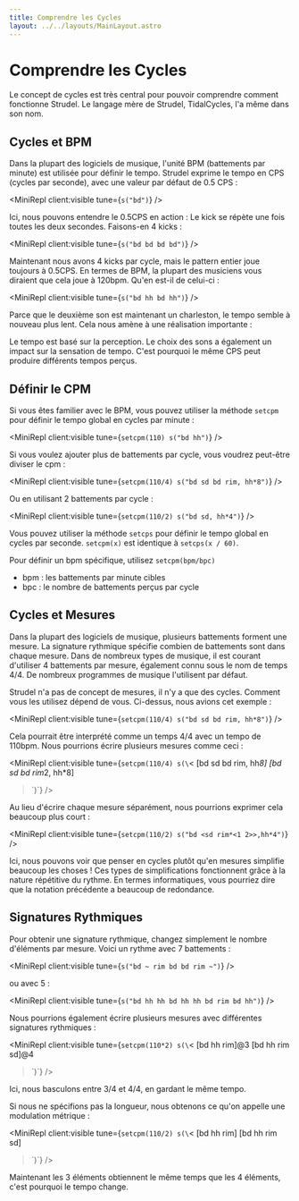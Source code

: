 ```yaml
---
title: Comprendre les Cycles
layout: ../../layouts/MainLayout.astro
---
```



# Comprendre les Cycles

Le concept de cycles est très central pour pouvoir comprendre comment fonctionne Strudel.
Le langage mère de Strudel, TidalCycles, l'a même dans son nom.

## Cycles et BPM

Dans la plupart des logiciels de musique, l'unité BPM (battements par minute) est utilisée pour définir le tempo.
Strudel exprime le tempo en CPS (cycles par seconde), avec une valeur par défaut de 0.5 CPS :

<MiniRepl client:visible tune={`s("bd")`} />

Ici, nous pouvons entendre le 0.5CPS en action : Le kick se répète une fois toutes les deux secondes.
Faisons-en 4 kicks :

<MiniRepl client:visible tune={`s("bd bd bd bd")`} />

Maintenant nous avons 4 kicks par cycle, mais le pattern entier joue toujours à 0.5CPS.
En termes de BPM, la plupart des musiciens vous diraient que cela joue à 120bpm.
Qu'en est-il de celui-ci :

<MiniRepl client:visible tune={`s("bd hh bd hh")`} />

Parce que le deuxième son est maintenant un charleston, le tempo semble à nouveau plus lent.
Cela nous amène à une réalisation importante :

<Box>

Le tempo est basé sur la perception.
Le choix des sons a également un impact sur la sensation de tempo.
C'est pourquoi le même CPS peut produire différents tempos perçus.

</Box>

## Définir le CPM

Si vous êtes familier avec le BPM, vous pouvez utiliser la méthode `setcpm` pour définir le tempo global en cycles par minute :

<MiniRepl
  client:visible
  tune={`setcpm(110)
s("bd hh")`}
/>

Si vous voulez ajouter plus de battements par cycle, vous voudrez peut-être diviser le cpm :

<MiniRepl
  client:visible
  tune={`setcpm(110/4)
s("bd sd bd rim, hh*8")`}
/>

Ou en utilisant 2 battements par cycle :

<MiniRepl
  client:visible
  tune={`setcpm(110/2)
s("bd sd, hh*4")`}
/>

Vous pouvez utiliser la méthode `setcps` pour définir le tempo global en cycles par seconde. `setcpm(x)` est identique à `setcps(x / 60)`.

<Box>

Pour définir un bpm spécifique, utilisez `setcpm(bpm/bpc)`

- bpm : les battements par minute cibles
- bpc : le nombre de battements perçus par cycle

</Box>

## Cycles et Mesures

Dans la plupart des logiciels de musique, plusieurs battements forment une mesure.
La signature rythmique spécifie combien de battements sont dans chaque mesure.
Dans de nombreux types de musique, il est courant d'utiliser 4 battements par mesure, également connu sous le nom de temps 4/4.
De nombreux programmes de musique l'utilisent par défaut.

Strudel n'a pas de concept de mesures, il n'y a que des cycles.
Comment vous les utilisez dépend de vous. Ci-dessus, nous avions cet exemple :

<MiniRepl
  client:visible
  tune={`setcpm(110/4)
s("bd sd bd rim, hh*8")`}
/>

Cela pourrait être interprété comme un temps 4/4 avec un tempo de 110bpm.
Nous pourrions écrire plusieurs mesures comme ceci :

<MiniRepl
  client:visible
  tune={`setcpm(110/4)
s(\`<
[bd sd bd rim, hh*8] 
[bd sd bd rim*2, hh*8]
>\`)`}
/>

Au lieu d'écrire chaque mesure séparément, nous pourrions exprimer cela beaucoup plus court :

<MiniRepl
  client:visible
  tune={`setcpm(110/2)
s("bd <sd rim*<1 2>>,hh*4")`}
/>

Ici, nous pouvons voir que penser en cycles plutôt qu'en mesures simplifie beaucoup les choses !
Ces types de simplifications fonctionnent grâce à la nature répétitive du rythme.
En termes informatiques, vous pourriez dire que la notation précédente a beaucoup de redondance.

## Signatures Rythmiques

Pour obtenir une signature rythmique, changez simplement le nombre d'éléments par mesure. Voici un rythme avec 7 battements :

<MiniRepl client:visible tune={`s("bd ~ rim bd bd rim ~")`} />

ou avec 5 :

<MiniRepl client:visible tune={`s("bd hh hh bd hh hh bd rim bd hh")`} />

Nous pourrions également écrire plusieurs mesures avec différentes signatures rythmiques :

<MiniRepl
  client:visible
  tune={`setcpm(110*2)
s(\`<
[bd hh rim]@3
[bd hh rim sd]@4
>\`)`}
/>

Ici, nous basculons entre 3/4 et 4/4, en gardant le même tempo.

Si nous ne spécifions pas la longueur, nous obtenons ce qu'on appelle une modulation métrique :

<MiniRepl
  client:visible
  tune={`setcpm(110/2)
s(\`<
[bd hh rim]
[bd hh rim sd]
>\`)`}
/>

Maintenant les 3 éléments obtiennent le même temps que les 4 éléments, c'est pourquoi le tempo change.
